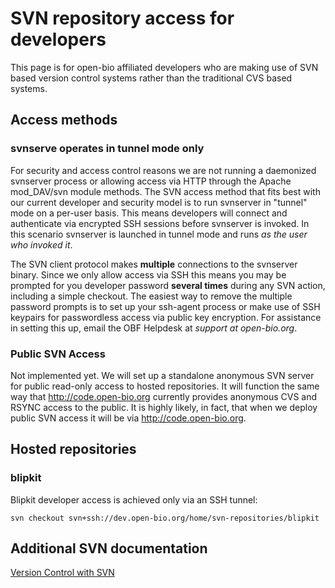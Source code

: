 = SVN repository access for developers =

This page is for open-bio affiliated developers who are making use of SVN based version control systems rather than the traditional CVS based systems. 

== Access methods ==
=== svnserve operates in tunnel mode only ===
For security and access control reasons we are not running a daemonized svnserver process or allowing access via HTTP through the Apache mod_DAV/svn module methods. The SVN access method that fits best with our current developer and security model is to run svnserver in "tunnel" mode on a per-user basis. This means developers will connect and authenticate via encrypted SSH sessions before svnserver is invoked. In this scenario svnserver is launched in tunnel mode and runs <em>as the user who invoked it</em>.

The SVN client protocol makes <b>multiple</b> connections to the svnserver binary. Since we only allow access via SSH this means you may be prompted for you developer password <b>several times</b> during any SVN action, including a simple checkout. The easiest way to remove the multiple password prompts is to set up your ssh-agent process or make use of SSH keypairs for passwordless access via public key encryption. For assistance in setting this up, email the OBF Helpdesk at <em>support at open-bio.org</em>.

=== Public SVN Access ===

Not implemented yet. We will set up a standalone anonymous SVN server for public read-only access to hosted repositories. It will function the same way that http://code.open-bio.org currently provides anonymous CVS and RSYNC access to the public. It is highly likely, in fact, that when we deploy public SVN access it will be via http://code.open-bio.org.

== Hosted repositories ==
=== blipkit ===
Blipkit developer access is achieved only via an SSH tunnel:
<pre>
svn checkout svn+ssh://dev.open-bio.org/home/svn-repositories/blipkit
</pre>

== Additional SVN documentation ==

[http://svnbook.red-bean.com/en/1.1/index.html Version Control with SVN ]